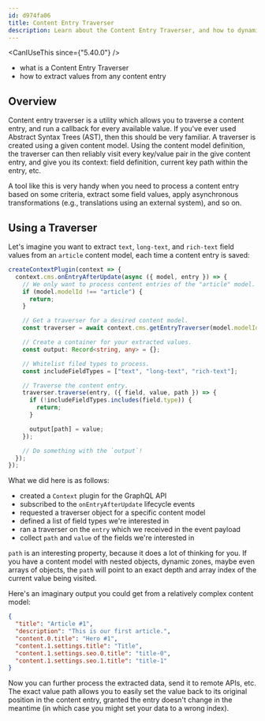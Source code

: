 ```yaml
---
id: d974fa06
title: Content Entry Traverser
description: Learn about the Content Entry Traverser, and how to dynamically extract values from content entries
---
```



<CanIUseThis since={"5.40.0"} />

<WhatYouWillLearn>

- what is a Content Entry Traverser
- how to extract values from any content entry

</WhatYouWillLearn>

## Overview

Content entry traverser is a utility which allows you to traverse a content entry, and run a callback for every available value. If you've ever used Abstract Syntax Trees (AST), then this should be very familiar. A traverser is created using a given content model. Using the content model definition, the traverser can then reliably visit every key/value pair in the give content entry, and give you its context: field definition, current key path within the entry, etc.

A tool like this is very handy when you need to process a content entry based on some criteria, extract some field values, apply asynchronous transformations (e.g., translations using an external system), and so on.

## Using a Traverser

Let's imagine you want to extract `text`, `long-text`, and `rich-text` field values from an `article` content model, each time a content entry is saved:

```ts Extract values on each content entry update
createContextPlugin(context => {
  context.cms.onEntryAfterUpdate(async ({ model, entry }) => {
    // We only want to process content entries of the "article" model.
    if (model.modelId !== "article") {
      return;
    }

    // Get a traverser for a desired content model.
    const traverser = await context.cms.getEntryTraverser(model.modelId);

    // Create a container for your extracted values.
    const output: Record<string, any> = {};

    // Whitelist filed types to process.
    const includeFieldTypes = ["text", "long-text", "rich-text"];

    // Traverse the content entry.
    traverser.traverse(entry, ({ field, value, path }) => {
      if (!includeFieldTypes.includes(field.type)) {
        return;
      }

      output[path] = value;
    });

    // Do something with the `output`!
  });
});
```

What we did here is as follows:

- created a `Context` plugin for the GraphQL API
- subscribed to the `onEntryAfterUpdate` lifecycle events
- requested a traverser object for a specific content model
- defined a list of field types we're interested in
- ran a traverser on the `entry` which we received in the event payload
- collect `path` and `value` of the fields we're interested in

`path` is an interesting property, because it does a lot of thinking for you. If you have a content model with nested objects, dynamic zones, maybe even arrays of objects, the `path` will point to an exact depth and array index of the current value being visited.

Here's an imaginary output you could get from a relatively complex content model:

```json Example Data
{
  "title": "Article #1",
  "description": "This is our first article.",
  "content.0.title": "Hero #1",
  "content.1.settings.title": "Title",
  "content.1.settings.seo.0.title": "title-0",
  "content.1.settings.seo.1.title": "title-1"
}
```

Now you can further process the extracted data, send it to remote APIs, etc. The exact value path allows you to easily set the value back to its original position in the content entry, granted the entry doesn't change in the meantime (in which case you might set your data to a wrong index).
